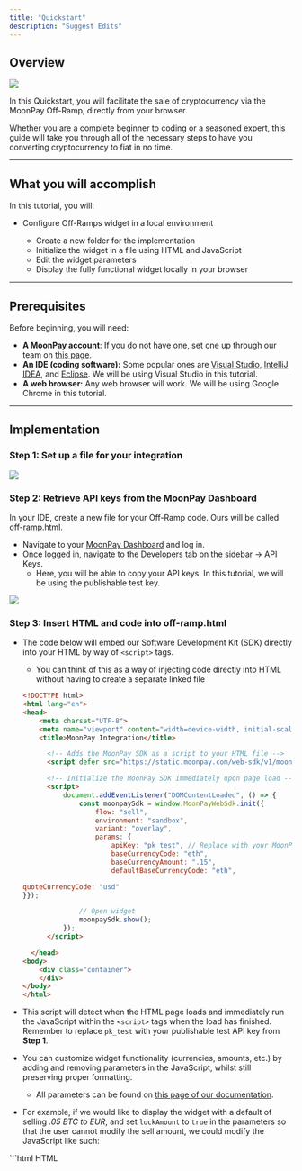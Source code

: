 ```yaml
---
title: "Quickstart"
description: "Suggest Edits"
---
```


## Overview

![](/images/docs/269d611-Screenshot_2024-02-02_at_11.17.47_AM.png)

In this Quickstart, you will facilitate the sale of cryptocurrency via the MoonPay Off-Ramp, directly from your browser.

Whether you are a complete beginner to coding or a seasoned expert, this guide will take you through all of the necessary steps to have you converting cryptocurrency to fiat in no time.

---

## What you will accomplish

In this tutorial, you will:

- Configure Off-Ramps widget in a local environment

  - Create a new folder for the implementation
  - Initialize the widget in a file using HTML and JavaScript
  - Edit the widget parameters
  - Display the fully functional widget locally in your browser

---

## Prerequisites

Before beginning, you will need:

- **A MoonPay account**: If you do not have one, set one up through our team on [this page](https://dashboard.moonpay.com/signup).
- **An IDE (coding software):** Some popular ones are [Visual Studio](https://visualstudio.microsoft.com/downloads/), [IntelliJ IDEA](https://www.jetbrains.com/idea/), and [Eclipse](https://eclipseide.org/). We will be using Visual Studio in this tutorial.
- **A web browser:** Any web browser will work. We will be using Google Chrome in this tutorial.

---

## Implementation

### Step 1: Set up a file for your integration

![](/images/docs/4b87dbc-Screenshot_2023-11-06_at_4.01.57_PM.png)

### Step 2: Retrieve API keys from the MoonPay Dashboard

In your IDE, create a new file for your Off-Ramp code. Ours will be called off-ramp.html.

- Navigate to your [MoonPay Dashboard](https://dashboard.moonpay.com/) and log in.
- Once logged in, navigate to the Developers tab on the sidebar → API Keys.
  - Here, you will be able to copy your API keys. In this tutorial, we will be using the publishable test key.

![](/images/docs/d744891-Screenshot_2023-10-27_at_2.09.05_PM.png)

### Step 3: Insert HTML and code into off-ramp.html

- The code below will embed our Software Development Kit (SDK) directly into your HTML by way of `<script>` tags.

  - You can think of this as a way of injecting code directly into HTML without having to create a separate linked file


  ```html HTML
  <!DOCTYPE html>
  <html lang="en">
  <head>
      <meta charset="UTF-8">
      <meta name="viewport" content="width=device-width, initial-scale=1.0">
      <title>MoonPay Integration</title>

        <!-- Adds the MoonPay SDK as a script to your HTML file -->
        <script defer src="https://static.moonpay.com/web-sdk/v1/moonpay-web-sdk.min.js"></script>

        <!-- Initialize the MoonPay SDK immediately upon page load -->
        <script>
            document.addEventListener("DOMContentLoaded", () => {
                const moonpaySdk = window.MoonPayWebSdk.init({
                    flow: "sell",
                    environment: "sandbox",
                    variant: "overlay",
                    params: {
                        apiKey: "pk_test", // Replace with your MoonPay publishable test API key
                        baseCurrencyCode: "eth",
                        baseCurrencyAmount: ".15",
                        defaultBaseCurrencyCode: "eth",

  quoteCurrencyCode: "usd"
  }});

                // Open widget
                moonpaySdk.show();
            });
        </script>

    </head>
  <body>
      <div class="container">
      </div>
  </body>
  </html>
  ```


- This script will detect when the HTML page loads and immediately run the JavaScript within the `<script>` tags when the load has finished. Remember to replace `pk_test` with your publishable test API key from **Step 1**.

- You can customize widget functionality (currencies, amounts, etc.) by adding and removing parameters in the JavaScript, whilst still preserving proper formatting.

  - All parameters can be found on [this page of our documentation](https://moonpay.readme.io/docs/off-ramp-how-to-configure-user-journey-params).

- For example, if we would like to display the widget with a default of selling _.05 BTC to EUR_, and set `lockAmount` to `true` in the parameters so that the user cannot modify the sell amount, we could modify the JavaScript like such:

<CodeGroup>
  ```html HTML
      <script>
          document.addEventListener("DOMContentLoaded", () => {
              const moonpaySdk = window.MoonPayWebSdk.init({
                  flow: "sell",
                  environment: "sandbox",
                  variant: "overlay",
                  params: {
                      apiKey: "pk_test", // Replace with your MoonPay publishable test API key
                      baseCurrencyCode: "btc",
                      baseCurrencyAmount: ".05",
                      defaultBaseCurrencyCode: "btc",
  										quoteCurrencyCode: "eur",
  										lockAmount:"true"
                  }});

              // Open widget
              moonpaySdk.show();
          });
      </script>

```
</CodeGroup>

### Step 4: Do a test transaction

* The first step of processing a test transaction using the MoonPay Off-Ramp is to make sure that `environment` is set to`"sandbox"`, as shown above in the example code. This puts your widget in test mode.
* Next, open up the widget, enter your email address, and log in.

![](/images/docs/013fb3f-Screenshot_2023-10-27_at_5.57.08_PM.png)

* You will be prompted to configure your Sell transaction. Use [our test credit card for off-ramp payouts](/docs/faq-sandbox-testing#test-card-for-off-ramp-payouts) when prompted for a payout method.
* You'll eventually arrive at the below screen. Click on “View deposit details”.

![](/images/docs/e123fcf-Screenshot_2023-11-08_at_3.59.16_PM.png)

* You will now see the below screen, prompting you to send the previously specified amount of cryptocurrency to a wallet on the corresponding blockchain. Click the “I’ve sent my crypto” button.

![](/images/docs/e666794-Screenshot_2023-11-08_at_4.01.33_PM.png)

* When successful, you will see green checks on the Pending, Processing, and Sent pages! ✅

***

## Completion

Congratulations, you have just integrated the MoonPay Off-Ramp 🎉

Any questions? Feel free to visit our [Help Center](https://support.moonpay.com/hc/en-gb/categories/360001595097-Customer-Support-Help-Center) to dig into our other resources or drop us a line!

***

* [Table of Contents](#)

* * [Overview](#overview)

* [What you will accomplish](#what-you-will-accomplish)

* [Prerequisites](#prerequisites)

* [Implementation](#implementation)

  * [Step 1: Set up a file for your integration](#step-1-set-up-a-file-for-your-integration)
  * [Step 2: Retrieve API keys from the MoonPay Dashboard](#step-2-retrieve-api-keys-from-the-moonpay-dashboard)
  * [Step 3: Insert HTML and code into off-ramp.html](#step-3-insert-html-and-code-into-off-ramphtml)
  * [Step 4: Do a test transaction](#step-4-do-a-test-transaction)

* [Completion](#completion)
```
